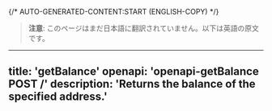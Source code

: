 {/* AUTO-GENERATED-CONTENT:START (ENGLISH-COPY) */}
> **注意**: このページはまだ日本語に翻訳されていません。以下は英語の原文です。

---
title: 'getBalance'
openapi: 'openapi-getBalance POST /'
description: 'Returns the balance of the specified address.'
---